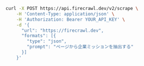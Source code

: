 ```bash cURL
curl -X POST https://api.firecrawl.dev/v2/scrape \
    -H 'Content-Type: application/json' \
    -H 'Authorization: Bearer YOUR_API_KEY' \
    -d '{
      "url": "https://firecrawl.dev",
      "formats": [{
        "type": "json",
        "prompt": "ページから企業ミッションを抽出する"
      }]
    }'
```

